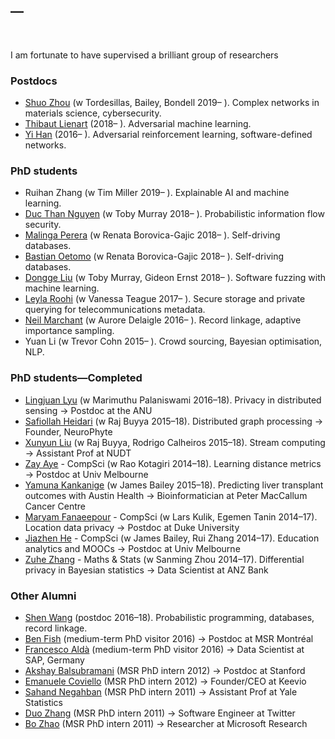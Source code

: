 ---
---

<link rel="stylesheet" href="styles.css" type="text/css">

<br>

I am fortunate to have supervised a brilliant group of researchers

### Postdocs

* [Shuo Zhou](http://shuo-zhou.info/) (w Tordesillas, Bailey, Bondell 2019-- ). Complex networks in materials science, cybersecurity.
* [Thibaut Lienart](https://tlienart.github.io/) (2018-- ). Adversarial machine learning.
* [Yi Han](https://scholar.google.com/citations?user=e_mtK4kAAAAJ&hl=en) (2016-- ). Adversarial reinforcement learning, software-defined networks.

### PhD students

* Ruihan Zhang (w Tim Miller 2019-- ). Explainable AI and machine learning.
* [Duc Than Nguyen](https://ndthan.bitbucket.io/) (w Toby Murray 2018-- ). Probabilistic information flow security.
* [Malinga Perera](http://www.malinga.me/) (w Renata Borovica-Gajic 2018-- ). Self-driving databases.
* [Bastian Oetomo](https://www.linkedin.com/in/bastian-oetomo-34300856/) (w Renata Borovica-Gajic 2018-- ). Self-driving databases.
* [Dongge Liu](https://www.linkedin.com/in/dongge-liu-9a957913a) (w Toby Murray, Gideon Ernst 2018-- ). Software fuzzing with machine learning.
* [Leyla Roohi](https://au.linkedin.com/in/leyla-roohi-b4544a67) (w Vanessa Teague 2017-- ). Secure storage and private querying for telecommunications metadata.
* [Neil Marchant](https://www.linkedin.com/in/neil-marchant-466678aa/) (w Aurore Delaigle 2016-- ). Record linkage, adaptive importance sampling.
* Yuan Li (w Trevor Cohn 2015-- ). Crowd sourcing, Bayesian optimisation, NLP.

### PhD students---Completed

* [Lingjuan Lyu](https://www.researchgate.net/profile/Lingjuan_Lyu) (w Marimuthu Palaniswami 2016--18). Privacy in distributed sensing → Postdoc at the ANU
* [Safiollah Heidari](https://sites.google.com/site/safiheidari/) (w Raj Buyya 2015--18). Distributed graph processing → Founder, NeuroPhyte
* [Xunyun Liu](https://xunyunliu.github.io/) (w Raj Buyya, Rodrigo Calheiros 2015--18). Stream computing → Assistant Prof at NUDT
* [Zay Aye](https://www.researchgate.net/profile/Zay_Aye) - CompSci (w Rao Kotagiri 2014--18). Learning distance metrics → Postdoc at Univ Melbourne
* [Yamuna Kankanige](https://www.linkedin.com/in/yamuna-kankanige-8b258a26/) (w James Bailey 2015--18). Predicting liver transplant outcomes with Austin Health → Bioinformatician at Peter MacCallum Cancer Centre
* [Maryam Fanaeepour](https://scholar.google.com.au/citations?user=1EPDwbAAAAAJ&hl=en) - CompSci (w Lars Kulik, Egemen Tanin 2014--17). Location data privacy → Postdoc at Duke University
* [Jiazhen He](https://scholar.google.com.au/citations?user=GtpWKiwAAAAJ&hl=en) - CompSci (w James Bailey, Rui Zhang 2014--17). Education analytics and MOOCs → Postdoc at Univ Melbourne
* [Zuhe Zhang](https://www.researchgate.net/profile/Zuhe_Zhang) - Maths & Stats (w Sanming Zhou 2014--17). Differential privacy in Bayesian statistics → Data Scientist at ANZ Bank

### Other Alumni

* [Shen Wang](https://scholar.google.com/citations?user=TpErHPkAAAAJ&hl=en) (postdoc 2016--18). Probabilistic programming, databases, record linkage.
* [Ben Fish](http://ben.fish/) (medium-term PhD visitor 2016) → Postdoc at MSR Montréal
* [Francesco Aldà](http://www.ruhr-uni-bochum.de/lmi/alda/) (medium-term PhD visitor 2016) → Data Scientist at SAP, Germany
<!-- ### PhD interns---former Microsoft Research -->
* [Akshay Balsubramani](http://www.linkedin.com/pub/akshay-balsubramani/12/3aa/2) (MSR PhD intern 2012) → Postdoc at Stanford
* [Emanuele Coviello](http://acsweb.ucsd.edu/~ecoviell/) (MSR PhD intern 2012) → Founder/CEO at Keevio
* [Sahand Negahban](http://www.eecs.berkeley.edu/~sahand_n/) (MSR PhD intern 2011) → Assistant Prof at Yale Statistics
* [Duo Zhang](http://sifaka.cs.uiuc.edu/~dzhang22/) (MSR PhD intern 2011) → Software Engineer at Twitter
* [Bo Zhao](http://dm1.cs.uiuc.edu/) (MSR PhD intern 2011) → Researcher at Microsoft Research

